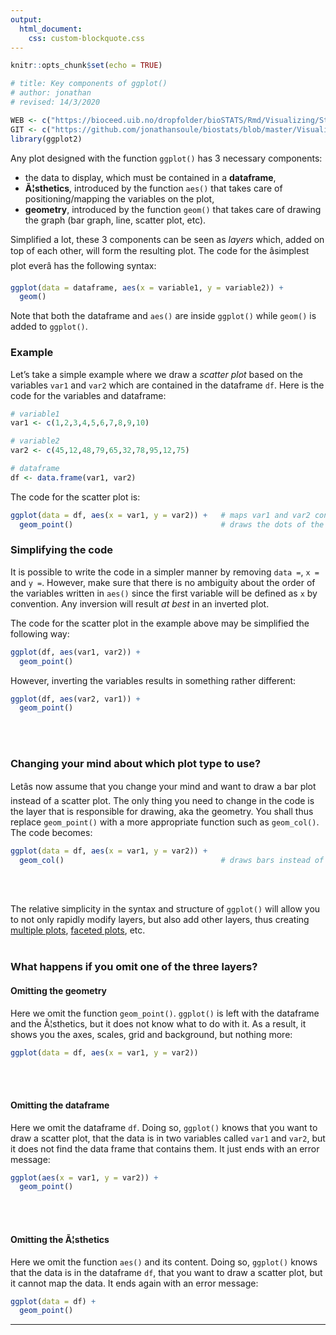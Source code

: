 ```yaml
---
output:
  html_document:
    css: custom-blockquote.css
--- 
```


```r
knitr::opts_chunk$set(echo = TRUE)

# title: Key components of ggplot()
# author: jonathan
# revised: 14/3/2020 

WEB <- c("https://bioceed.uib.no/dropfolder/bioSTATS/Rmd/Visualizing/Starting/key-components.html")
GIT <- c("https://github.com/jonathansoule/biostats/blob/master/Visualizing/Starting/key-components.Rmd")
library(ggplot2)
```

Any plot designed with the function `ggplot()` has 3 necessary components:

+ the data to display, which must be contained in a **dataframe**,
+ **Ã¦sthetics**, introduced by the function `aes()` that takes care of positioning/mapping the variables on the plot,
+ **geometry**, introduced by the function `geom()` that takes care of drawing the graph (bar graph, line, scatter plot, etc).

Simplified a lot, these 3 components can be seen as *layers* which, added on top of each other, will form the resulting plot. The code for the âsimplest plot everâ has the following syntax:
```r
ggplot(data = dataframe, aes(x = variable1, y = variable2)) +
  geom()
```
Note that both the dataframe and `aes()` are inside `ggplot()` while `geom()` is added to `ggplot()`.



### Example

Let's take a simple example where we draw a *scatter plot* based on the variables `var1` and `var2` which are contained in the dataframe `df`. Here is the code for the variables and dataframe:

```r
# variable1
var1 <- c(1,2,3,4,5,6,7,8,9,10)

# variable2
var2 <- c(45,12,48,79,65,32,78,95,12,75)

# dataframe
df <- data.frame(var1, var2)
```

The code for the scatter plot is:
```r
ggplot(data = df, aes(x = var1, y = var2)) +   # maps var1 and var2 contained in df
  geom_point()                                 # draws the dots of the scatter plot
```

### Simplifying the code

It is possible to write the code in a simpler manner by removing `data =`, `x =` and `y =`. However, make sure that there is no ambiguity about the order of the variables written in `aes()` since the first variable will be defined as `x` by convention. Any inversion will result *at best* in an inverted plot.

The code for the scatter plot in the example above may be simplified the following way:
```r
ggplot(df, aes(var1, var2)) +   
  geom_point()                             
```

However, inverting the variables results in something rather different:
```r
ggplot(df, aes(var2, var1)) +   
  geom_point()                             
```
<br/><br/>

### Changing your mind about which plot type to use?

Letâs now assume that you change your mind and want to draw a bar plot instead of a scatter plot. The only thing you need to change in the code is the layer that is responsible for drawing, aka the geometry. You shall thus replace `geom_point()` with a more appropriate function such as `geom_col()`. The code becomes:
```r
ggplot(data = df, aes(x = var1, y = var2)) +   
  geom_col()                                   # draws bars instead of dots
```
<br/><br/>

The relative simplicity in the syntax and structure of `ggplot()` will allow you to not only rapidly modify layers, but also add other layers, thus creating [multiple plots](https://biostats.w.uib.no/topics/data-visualization-with-ggplot2/overlay-plots-multiple-plots/){target="_blank"}, [faceted plots](https://biostats.w.uib.no/topics/data-visualization-with-ggplot2/faceted-plots/){target="_blank"}, etc. 
<br/><br/>

### What happens if you omit one of the three layers?

#### Omitting the geometry

Here we omit the function `geom_point()`. `ggplot()` is left with the dataframe and the Ã¦sthetics, but it does not know what to do with it. As a result, it shows you the axes, scales, grid and background, but nothing more:

```r
ggplot(data = df, aes(x = var1, y = var2))
```
<br/><br/>

#### Omitting the dataframe

Here we omit the dataframe `df`. Doing so, `ggplot()` knows that you want to draw a scatter plot, that the data is in two variables called `var1` and `var2`, but it does not find the data frame that contains them. It just ends with an error message:
```r
ggplot(aes(x = var1, y = var2)) +
  geom_point()
```
<br/><br/>

#### Omitting the Ã¦sthetics

Here we omit the function `aes()` and its content. Doing so, `ggplot()` knows that the data is in the dataframe `df`, that you want to draw a scatter plot, but it cannot map the data. It ends again with an error message:
```r
ggplot(data = df) +
  geom_point()
```

***
<!-- UNCOMMENT TO ACTIVATE
Get the Rmarkdown file corresponding to this page on [GitHub](`r GIT`){target="_blank"}.
-->
